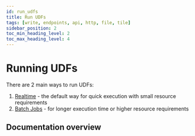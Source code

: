 ```yaml
---
id: run_udfs
title: Run UDFs
tags: [write, endpoints, api, http, file, tile]
sidebar_position: 2
toc_min_heading_level: 2
toc_max_heading_level: 4
---
```


# Running UDFs

There are 2 main ways to run UDFs:

1. [Realtime](/core-concepts/run-udfs/run-small-udfs) - the default way for quick execution with small resource requirements
2. [Batch Jobs](/core-concepts/run-udfs/run_large) - for longer execution time or higher resource requirements

## Documentation overview


<DocCardList className="DocCardList--no-description"/>